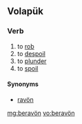 ==Volapük==

===Verb===
{{infl|vo|verb}}

# to [[rob]]
# to [[despoil]]
# to [[plunder]] 
# to [[spoil]]

====Synonyms====
* [[ravön]]

[[mg:beravön]]
[[vo:beravön]]